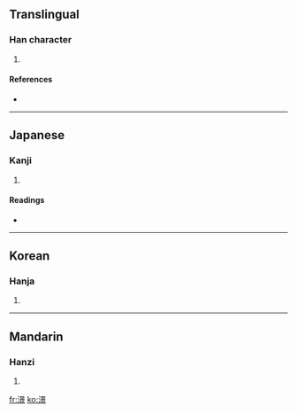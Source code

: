 ==Translingual==

===Han character===
{{Han char|rn=85|rad=水|as=12|sn=15|four=3619<sub>6</sub>|canj=水日卜火 (EAYF)}}

# {{defn|Han|sort=水12}}

====References====
* {{Han ref|kx=0651.360|dkj=18326|dj=1062.040|hdz=31740.120|uh=6F8B|ud=28555|bh=E65A|bd=58970}}

----

==Japanese==

===Kanji===
{{ja-kanji|grade=|rs=水12}}

# {{defn|Japanese|sort=水12}}

====Readings====
* {{ja-readings|on=[[こう]] (kō), [[ぎょう]] (gyō), [[けい]] (kei)|kun=[[めぐる]] (meguru)}}

----

==Korean==

===Hanja===
{{ko-hanja|hangeul=횡|eumhun=|rv=hoeng|mr=hoeng|y=hoyng}}

# {{defn|Korean|sort=水12}}

----

==Mandarin==

===Hanzi===
{{cmn-hanzi|pin=[[hèng]] ([[heng4]])|wg=heng<sup>4</sup>}}

# {{defn|Mandarin|sort=水12}}

[[fr:澋]]
[[ko:澋]]